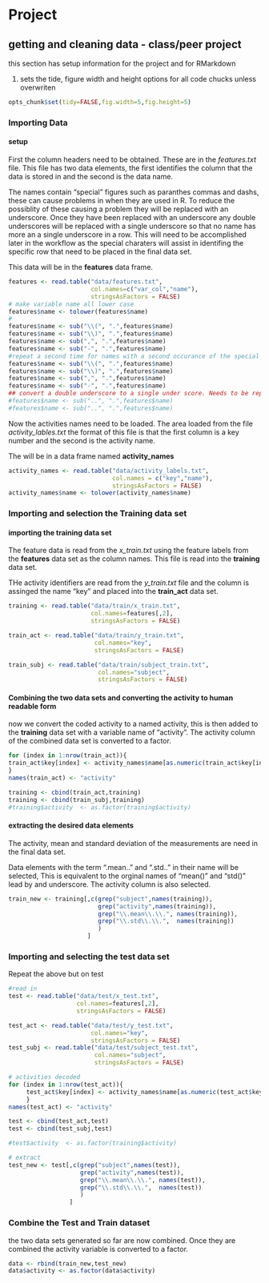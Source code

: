 Project
===
getting and cleaning data - class/peer project
-----
this section has setup information for the project and for RMarkdown

1. sets the tide, figure width and height options for all code chucks unless 
overwriten

```r
opts_chunk$set(tidy=FALSE,fig.width=5,fig.height=5)
```


### Importing Data

#### setup
First the column headers need to be obtained. These are in the *features.txt*
file. This file has two data elements, the first identifies the column that the data is
stored in and the second is the data name. 

The names contain "special" figures
such as paranthes commas and dashs, these can cause problems in when they are used
in R. To reduce the possiblity of these causing a problem they will be replaced with
an underscore. Once they have been replaced with an underscore any double underscores will be 
replaced with a single underscore so that no name has more an a single underscore 
in a row. This will need to be accomplished later in the workflow as the special
charaters will assist in identifing the specific row that need to be placed in
the final data set.

This data will be in the **features** data frame.

```r
features <- read.table("data/features.txt",
                       col.names=c("var_col","name"),
                       stringsAsFactors = FALSE)
# make variable name all lower case
features$name <- tolower(features$name)
#
features$name <- sub("\\(", ".",features$name)
features$name <- sub("\\)", ".",features$name)
features$name <- sub(",", ".",features$name)
features$name <- sub("-", ".",features$name)
#repeat a second time for names with a second occurance of the special character in them.
features$name <- sub("\\(", ".",features$name)
features$name <- sub("\\)", ".",features$name)
features$name <- sub(",", ".",features$name)
features$name <- sub("-", ".",features$name)
## convert a double underscore to a single under score. Needs to be repeated to catch 3 underscores becoming 2
#features$name <- sub("..", ".",features$name)
#features$name <- sub("..", ".",features$name)

```
Now the activities names need to be loaded. The area loaded from the file *activity_lables.txt*
the format of this file is that the first column is a key number and the second is the
activity name. 

The will be in a data frame named **activity_names**
```r
activity_names <- read.table("data/activity_labels.txt",
                             col.names = c("key","name"),
                             stringsAsFactors = FALSE)
activity_names$name <- tolower(activity_names$name)

```

### Importing and selection the Training data set
#### importing the training data set
The feature data is read from the *x_train.txt* using the feature labels from the **features** data set
as the column names. This file is read into the **training** data set.

THe activity identifiers are read from the *y_train.txt* file and the column is assinged
the name "key" and placed into the **train_act** data set.
```r

training <- read.table("data/train/x_train.txt",
                       col.names=features[,2],
                       stringsAsFactors = FALSE)

train_act <- read.table("data/train/y_train.txt",
                        col.names="key",
                        stringsAsFactors = FALSE)

train_subj <- read.table("data/train/subject_train.txt",
                         col.names="subject",
                         stringsAsFactors = FALSE)
```

#### Combining the two data sets and converting the activity to human readable form
now we convert the coded activity to a named activity, this is then added to the
**training** data set with a variable name of "activity". The activity column of the 
combined data set is converted to a factor.

```r
for (index in 1:nrow(train_act)){
train_act$key[index] <- activity_names$name[as.numeric(train_act$key[index])]
}
names(train_act) <- "activity"

training <- cbind(train_act,training)
training <- cbind(train_subj,training)
#training$activity  <- as.factor(training$activity)

```

#### extracting the desired data elements

The activity, mean and standard deviation of the measurements are need in the final data set.

Data elements with the term ".mean.." and ".std.." in their name will be selected, This
is equivalent to the orginal names of "mean()" and "std()" lead by and underscore.
The activity column is also selected.
```r
train_new <- training[,c(grep("subject",names(training)),
                         grep("activity",names(training)),
                         grep("\\.mean\\.\\.", names(training)),
                         grep("\\.std\\.\\.",  names(training))
                         )
                      ]
```

### Importing and selecting the test data set

Repeat the above but on test

```r
#read in
test <- read.table("data/test/x_test.txt",
                   col.names=features[,2],
                   stringsAsFactors = FALSE)

test_act <- read.table("data/test/y_test.txt",
                       col.names="key",
                       stringsAsFactors = FALSE)
test_subj <- read.table("data/test/subject_test.txt",
                        col.names="subject",
                        stringsAsFactors = FALSE)

# activities decoded
for (index in 1:nrow(test_act)){
     test_act$key[index] <- activity_names$name[as.numeric(test_act$key[index])]
     }
names(test_act) <- "activity"

test <- cbind(test_act,test)
test <- cbind(test_subj,test)

#test$activity  <- as.factor(training$activity)

# extract
test_new <- test[,c(grep("subject",names(test)),
                    grep("activity",names(test)),
                    grep("\\.mean\\.\\.", names(test)),
                    grep("\\.std\\.\\.",  names(test))
                    )
                 ]
```

### Combine the Test and Train dataset
the two data sets generated so far are now combined. Once they are combined the
activity variable is converted to a factor.
```r
data <- rbind(train_new,test_new)
data$activity <- as.factor(data$activity)
```

